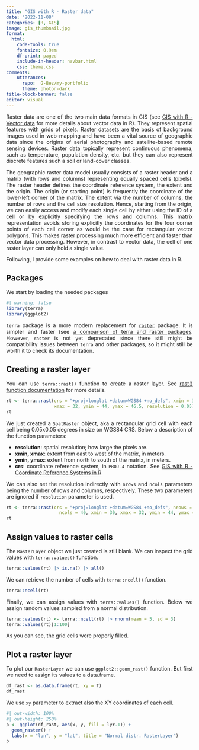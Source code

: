 ```yaml
---
title: "GIS with R - Raster data"
date: "2022-11-08"
categories: [R, GIS]
image: gis_thumbnail.jpg
format:
  html:
    code-tools: true
    fontsize: 0.9em
    df-print: paged
    include-in-header: navbar.html
    css: theme.css
comments: 
    utterances: 
      repo:  G-Bez/my-portfolio 
      theme: photon-dark
title-block-banner: false
editor: visual
---
```


::: {style="text-align: justify"}
Raster data are one of the two main data formats in GIS (see [GIS with R - Vector data](https://g-bez.github.io/my-portfolio/posts/gis_vector/) for more details about vector data in R). They represent spatial features with grids of pixels. Raster datasets are the basis of background images used in web-mapping and have been a vital source of geographic data since the origins of aerial photography and satellite-based remote sensing devices. Raster data topically represent continuous phenomena, such as temperature, population density, etc. but they can also represent discrete features such a soil or land-cover classes.

The geographic raster data model usually consists of a raster header and a matrix (with rows and columns) representing equally spaced cells (pixels). The raster header defines the coordinate reference system, the extent and the origin. The origin (or starting point) is frequently the coordinate of the lower-left corner of the matrix. The extent via the number of columns, the number of rows and the cell size resolution. Hence, starting from the origin, we can easily access and modify each single cell by either using the ID of a cell or by explicitly specifying the rows and columns. This matrix representation avoids storing explicitly the coordinates for the four corner points of each cell corner as would be the case for rectangular vector polygons. This makes raster processing much more efficient and faster than vector data processing. However, in contrast to vector data, the cell of one raster layer can only hold a single value.

Following, I provide some examples on how to deal with raster data in R.

## Packages

We start by loading the needed packages

```r
#| warning: false
library(terra)
library(ggplot2)
```

`terra` package is a more modern replacement for [`raster`](https://www.rdocumentation.org/packages/raster/versions/3.6-3) package. It is simpler and faster (see [a comparison of terra and raster packages](https://www.r-bloggers.com/2021/05/a-comparison-of-terra-and-raster-packages/). However, `raster` is not yet deprecated since there still might be compatibility issues between `terra` and other packages, so it might still be worth it to check its documentation.

## Creating a raster layer

You can use `terra::rast()` function to create a raster layer. See [rast() function documentation](https://www.rdocumentation.org/packages/terra/versions/1.2-10/topics/rast) for more details.

```r
rt <- terra::rast(crs = "+proj=longlat +datum=WGS84 +no_defs", xmin = 30, 
                  xmax = 32, ymin = 44, ymax = 46.5, resolution = 0.05)
rt
```

We just created a `SpatRaster` object, aka a rectangular grid cell with each cell being 0.05x0.05 degrees in size on WGS84 CRS. Below a description of the function parameters:

-   **resolution**: spatial resolution; how large the pixels are.
-   **xmin, xmax**: extent from east to west of the matrix, in meters.
-   **ymin, ymax**: extent from north to south of the matrix, in meters.
-   **crs**: coordinate reference system, in `PROJ-4` notation. See [GIS with R - Coordinate Reference Systems in R](https://g-bez.github.io/my-portfolio/posts/gis_crs/)

We can also set the resolution indirectly with `nrows` and `ncols` parameters being the number of rows and columns, respectively. These two parameters are ignored if `resolution` parameter is used.

```r
rt <- terra::rast(crs = "+proj=longlat +datum=WGS84 +no_defs", nrows = 50,
                    ncols = 40, xmin = 30, xmax = 32, ymin = 44, ymax = 46.5)
rt
```

## Assign values to raster cells

The `RasterLayer` object we just created is still blank. We can inspect the grid values with `terra::values()` function.

```r
terra::values(rt) |> is.na() |> all()
```

We can retrieve the number of cells with `terra::ncell()` function.

```r
terra::ncell(rt)
```

Finally, we can assign values with `terra::values()` function. Below we assign random values sampled from a normal distribution.

```r
terra::values(rt) <- terra::ncell(rt) |> rnorm(mean = 5, sd = 3)
terra::values(rt)[1:100]
```

As you can see, the grid cells were properly filled.

## Plot a raster layer

To plot our `RasterLayer` we can use `ggplot2::geom_rast()` function. But first we need to assign its values to a data.frame.

```r
df_rast <- as.data.frame(rt, xy = T)
df_rast
```

We use `xy` parameter to extract also the XY coordinates of each cell.

```r
#| out-width: 100%
#| out-height: 250%
p <- ggplot(df_rast, aes(x, y, fill = lyr.1)) +
  geom_raster() +
  labs(x = "lon", y = "lat", title = "Normal distr. RasterLayer")
p
```
:::
